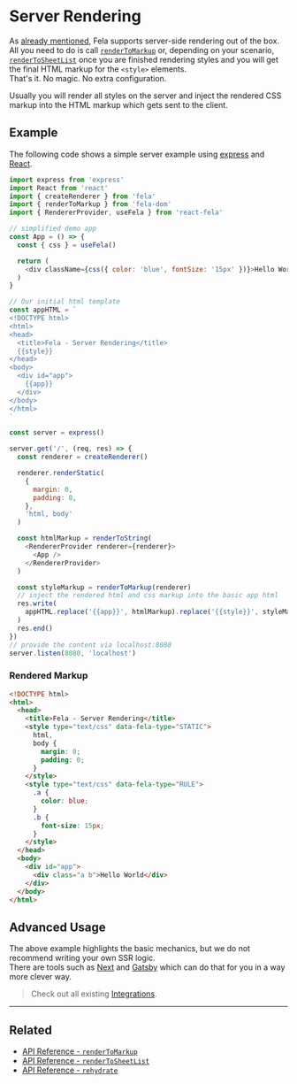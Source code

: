 # Server Rendering

As [already mentioned](../introduction/Benefits.md), Fela supports server-side rendering out of the box.
All you need to do is call [`renderToMarkup`](api/fela-dom/renderToMarkup) or, depending on your scenario, [`renderToSheetList`](api/fela-dom/renderToSheetList) once you are finished rendering styles and you will get the final HTML markup for the `<style>` elements.<br />
That's it. No magic. No extra configuration.

Usually you will render all styles on the server and inject the rendered CSS markup into the HTML markup which gets sent to the client.

## Example

The following code shows a simple server example using [express](https://github.com/expressjs/express) and [React](https://github.com/facebook/react).

```javascript name=server.js
import express from 'express'
import React from 'react'
import { createRenderer } from 'fela'
import { renderToMarkup } from 'fela-dom'
import { RendererProvider, useFela } from 'react-fela'

// simplified demo app
const App = () => {
  const { css } = useFela()

  return (
    <div className={css({ color: 'blue', fontSize: '15px' })}>Hello World</div>
  )
}

// Our initial html template
const appHTML = `
<!DOCTYPE html>
<html>
<head>
  <title>Fela - Server Rendering</title>
  {{style}}
</head>
<body>
  <div id="app">
    {{app}}
  </div>
</body>
</html>
`

const server = express()

server.get('/', (req, res) => {
  const renderer = createRenderer()

  renderer.renderStatic(
    {
      margin: 0,
      padding: 0,
    },
    'html, body'
  )

  const htmlMarkup = renderToString(
    <RendererProvider renderer={renderer}>
      <App />
    </RendererProvider>
  )

  const styleMarkup = renderToMarkup(renderer)
  // inject the rendered html and css markup into the basic app html
  res.write(
    appHTML.replace('{{app}}', htmlMarkup).replace('{{style}}', styleMarkup)
  )
  res.end()
})
// provide the content via localhost:8080
server.listen(8080, 'localhost')
```

### Rendered Markup

```html name=index.html
<!DOCTYPE html>
<html>
  <head>
    <title>Fela - Server Rendering</title>
    <style type="text/css" data-fela-type="STATIC">
      html,
      body {
        margin: 0;
        padding: 0;
      }
    </style>
    <style type="text/css" data-fela-type="RULE">
      .a {
        color: blue;
      }
      .b {
        font-size: 15px;
      }
    </style>
  </head>
  <body>
    <div id="app">
      <div class="a b">Hello World</div>
    </div>
  </body>
</html>
```

## Advanced Usage

The above example highlights the basic mechanics, but we do not recommend writing your own SSR logic. <br />
There are tools such as [Next](https://nextjs.org) and [Gatsby](https://www.gatsbyjs.com) which can do that for you in a way more clever way. <br/>

> Check out all existing [Integrations](intro/ecosystem#integrations).

---

## Related

- [API Reference - `renderToMarkup`](api/fela-dom/renderToMarkup)
- [API Reference - `renderToSheetList`](api/fela-dom/renderToSheetList)
- [API Reference - `rehydrate`](api/fela-dom/rehydrate)
